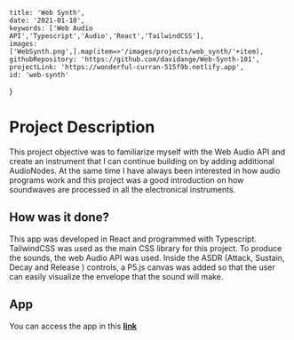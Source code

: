 
    title: 'Web Synth',
    date: '2021-01-10',
    keywords: ['Web Audio API','Typescript','Audio','React','TailwindCSS'],
    images: ['WebSynth.png',].map(item=>'/images/projects/web_synth/'+item),
    githubRepository: 'https://github.com/davidange/Web-Synth-101',
    projectLink: 'https://wonderful-curran-515f9b.netlify.app',
    id: 'web-synth'
}




# Project Description

This project objective was to familiarize myself with the Web Audio API and create an instrument that I can continue building on by adding additional AudioNodes.
At the same time I have always been interested in how audio programs work and this project was a good introduction on how soundwaves are processed in all the electronical instruments.

## How was it done?

This app was developed in React and programmed with Typescript. TailwindCSS was used as the main CSS library for this project. 
To produce the sounds,  the web Audio API was used. Inside the ASDR (Attack, Sustain, Decay and Release ) controls, a P5.js canvas was added so that the user can easily visualize the 
envelope that the sound will make.

## App

You can access the app in this **[link](https://wonderful-curran-515f9b.netlify.app)**



